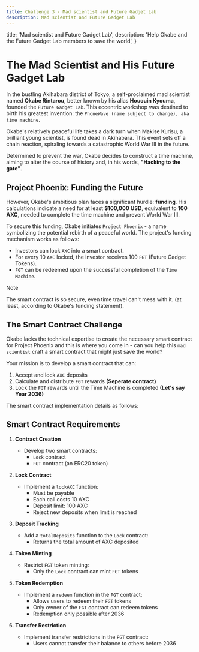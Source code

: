 ```yaml
---
title: Challenge 3 - Mad scientist and Future Gadget Lab
description: Mad scientist and Future Gadget Lab
---
```



  title: 'Mad scientist and Future Gadget Lab',
  description: 'Help Okabe and the Future Gadget Lab members to save the world',
}

# The Mad Scientist and His Future Gadget Lab

In the bustling Akihabara district of Tokyo, a self-proclaimed mad scientist named **Okabe Rintarou**, better known by his alias **Hououin Kyouma**, founded the `Future Gadget Lab`. This eccentric workshop was destined to birth his greatest invention: the `PhoneWave (name subject to change), aka time machine`.

Okabe's relatively peaceful life takes a dark turn when Makise Kurisu, a brilliant young scientist, is found dead in Akihabara. This event sets off a chain reaction, spiraling towards a catastrophic World War III in the future.

Determined to prevent the war, Okabe decides to construct a time machine, aiming to alter the course of history and, in his words, **"Hacking to the gate"**.

## Project Phoenix: Funding the Future

However, Okabe's ambitious plan faces a significant hurdle: **funding**. His calculations indicate a need for at least **$100,000 USD**, equivalent to **100 AXC**, needed to complete the time machine and prevent World War III.

To secure this funding, Okabe initiates `Project Phoenix` - a name symbolizing the potential rebirth of a peaceful world. The project's funding mechanism works as follows:

- Investors can lock `AXC` into a smart contract.
- For every 10 `AXC` locked, the investor receives 100 `FGT` (Future Gadget Tokens).
- `FGT` can be redeemed upon the successful completion of the `Time Machine`.

> [!NOTE]
> The smart contract is so secure, even time travel can't mess with it. (at least, according to Okabe's funding statement).

## The Smart Contract Challenge

Okabe lacks the technical expertise to create the necessary smart contract for Project Phoenix and this is where you come in - can you help this `mad scientist` craft a smart contract that might just save the world?

Your mission is to develop a smart contract that can:

1. Accept and lock `AXC` deposits
2. Calculate and distribute `FGT` rewards **(Seperate contract)**
3. Lock the `FGT` rewards until the Time Machine is completed **(Let's say Year 2036)**

The smart contract implementation details as follows:

## Smart Contract Requirements

1. **Contract Creation**

   - Develop two smart contracts:
     - `Lock` contract
     - `FGT` contract (an ERC20 token)

2. **Lock Contract**

   - Implement a `lockAXC` function:
     - Must be payable
     - Each call costs 10 AXC
     - Deposit limit: 100 AXC
     - Reject new deposits when limit is reached

3. **Deposit Tracking**

   - Add a `totalDeposits` function to the `Lock` contract:
     - Returns the total amount of AXC deposited

4. **Token Minting**

   - Restrict `FGT` token minting:
     - Only the `Lock` contract can mint `FGT` tokens

5. **Token Redemption**

   - Implement a `redeem` function in the `FGT` contract:
     - Allows users to redeem their `FGT` tokens
     - Only owner of the `FGT` contract can redeem tokens
     - Redemption only possible after 2036

6. **Transfer Restriction**
   - Implement transfer restrictions in the `FGT` contract:
     - Users cannot transfer their balance to others before 2036

<Example />
